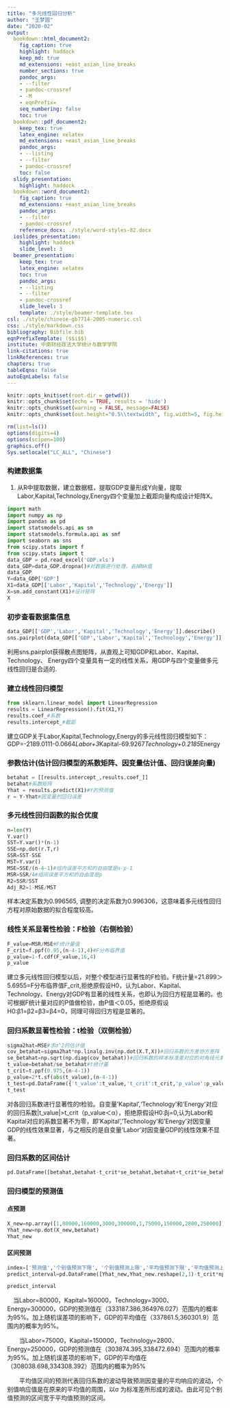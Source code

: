 ```yaml
---
title: "多元线性回归分析"
author: "王梦圆"
date: "2020-02"
output:
  bookdown::html_document2:
    fig_caption: true
    highlight: haddock
    keep_md: true
    md_extensions: +east_asian_line_breaks
    number_sections: true
    pandoc_args:
    - --filter
    - pandoc-crossref
    - -M
    - eqnPrefix=
    seq_numbering: false
    toc: true
  bookdown::pdf_document2:
    keep_tex: true
    latex_engine: xelatex
    md_extensions: +east_asian_line_breaks
    pandoc_args:
    - --listing
    - --filter
    - pandoc-crossref
    toc: false
  slidy_presentation:
    highlight: haddock
  bookdown::word_document2:
    fig_caption: true
    md_extensions: +east_asian_line_breaks
    pandoc_args:
    - --filter
    - pandoc-crossref
    reference_docx: ./style/word-styles-02.docx
  ioslides_presentation:
    highlight: haddock
    slide_level: 3
  beamer_presentation:
    keep_tex: true
    latex_engine: xelatex
    toc: true
    pandoc_args:
    - --listing
    - --filter
    - pandoc-crossref
    slide_level: 3
    template: ./style/beamer-template.tex
csl: ./style/chinese-gb7714-2005-numeric.csl
css: ./style/markdown.css
bibliography: Bibfile.bib
eqnPrefixTemplate: ($$i$$)
institute: 中南财经政法大学统计与数学学院
link-citations: true
linkReferences: true
chapters: true
tableEqns: false
autoEqnLabels: false
---
```



```r
knitr::opts_knit$set(root.dir = getwd())
knitr::opts_chunk$set(echo = TRUE, results = 'hide')
knitr::opts_chunk$set(warning = FALSE, message=FALSE)
knitr::opts_chunk$set(out.height="0.5\\textwidth", fig.width=5, fig.height=3, fig.align="center")
```

```r
rm(list=ls())
options(digits=4)
options(scipen=100)
graphics.off()
Sys.setlocale("LC_ALL", "Chinese")
```

### 构建数据集

1. 从R中提取数据，建立数据框，提取GDP变量形成Y向量，提取Labor,Kapital,Technology,Energy四个变量加上截距向量构成设计矩阵X。
```python
import math
import numpy as np
import pandas as pd
import statsmodels.api as sm 
import statsmodels.formula.api as smf
import seaborn as sns 
from scipy.stats import f
from scipy.stats import t
data_GDP = pd.read_excel('GDP.xls')
data_GDP=data_GDP.dropna()#对数据进行处理，去掉NA值
data_GDP
Y=data_GDP['GDP']
X1=data_GDP[['Labor','Kapital','Technology','Energy']]
X=sm.add_constant(X1)#设计矩阵
X
```

### 初步查看数据集信息
```python
data_GDP[['GDP','Labor','Kapital','Technology','Energy']].describe()
sns.pairplot(data_GDP[['GDP','Labor','Kapital','Technology','Energy']])

```
利用sns.pairplot获得散点图矩阵，从直观上可知GDP和Labor、Kapital、Technology、
Energy四个变量具有一定的线性关系，用GDP与四个变量做多元线性回归是合适的.


### 建立线性回归模型
```python
from sklearn.linear_model import LinearRegression
results = LinearRegression().fit(X1,Y)
results.coef_#系数
results.intercept_#截距
```
建立GDP关于Labor,Kapital,Technology,Energy的多元线性回归模型如下：
GDP=-2189.0111-0.0664*Labor+3*Kapital-69.9267*Technology+0.2185*Energy


### 参数估计(估计回归模型的系数矩阵、因变量估计值、回归误差向量)
```python
betahat = [[results.intercept_,results.coef_]]
betahat#系数矩阵
Yhat = results.predict(X1)#Y的预测值
r = Y-Yhat#因变量的回归误差


```
### 多元线性回归函数的拟合优度
```python
n=len(Y)
Y.var()
SST=Y.var()*(n-1)
SSE=np.dot(r.T,r)
SSR=SST-SSE
MST=Y.var()
MSE=SSE/(n-4-1)#组内误差平方和的自由度是n-p-1
MSR=SSR/4#组间误差平方和的自由度是p
R2=SSR/SST
Adj_R2=1-MSE/MST
```
样本决定系数为0.996565, 调整的决定系数为0.996306，这意味着多元线性回归方程对原始数据的拟合程度较高。


### 线性关系显著性检验：F检验（右侧检验）
```python
F_value=MSR/MSE#F统计量值
F_crit=f.ppf(0.95,(n-4-1),4)#F分布临界值
p_value=1-f.cdf(F_value,16,4)
p_value
```
建立多元线性回归模型以后，对整个模型进行显著性的F检验。F统计量=21.899＞5.6955=F分布临界值F_crit,拒绝原假设H0，认为Labor、Kapital、Technology、Energy对GDP有显著的线性关系，也即认为回归方程是显著的。也可根据F统计量对应的P值做检验，由P值＜0.05，拒绝原假设H0:β1=β2=β3=β4=0，同理可得回归方程是显著的。

### 回归系数显著性检验：t检验（双侧检验）
```python
sigma2hat=MSE#求σ^2的估计值
cov_betahat=sigma2hat*np.linalg.inv(np.dot(X.T,X))#回归系数的方差协方差阵
se_betahat=np.sqrt(np.diag(cov_betahat))#回归系数的样本标准差对应的对角线元素
t_value=betahat/se_betahat#t统计量
t_crit=t.ppf(0.975,(n-4-1))
p_value=2*t.sf(abs(t_value),(n-4-1))
t_test=pd.DataFrame({'t_value':t_value,'t_crit':t_crit,'p_value':p_value},index=['const','Labor','Kapital','Technology','Energy'])
t_test

```
对各回归系数进行显著性的t检验。自变量'Kapital','Technology'和'Energy'对应的回归系数|t_value|>t_crit（p_value＜α），拒绝原假设H0:βj=0,认为Labor和Kapital对应的系数显著不为零，即'Kapital','Technology'和'Energy'对因变量GDP的线性效果显著，与之相反的是自变量'Labor'对因变量GDP的线性效果不显著。


### 回归系数的区间估计
```python
pd.DataFrame([betahat,betahat-t_crit*se_betahat,betahat+t_crit*se_betahat],index=['回归系数估计值','区间下限','区间上限'],columns=['const','Labor','Kapital','Technology','Energy'])
```
### 回归模型的预测值
#### 点预测
```python
X_new=np.array([1,80000,160000,3000,300000,1,75000,150000,2800,250000],dtype=int).reshape(2,5)
Yhat_new=np.dot(X_new,betahat)
Yhat_new

```
#### 区间预测

```python
index=['预测值','个别值预测下限', '个别值预测上限','平均值预测下限','平均值预测上限']
predict_interval=pd.DataFrame([Yhat_new,Yhat_new.reshape(2,1)-t_crit*np.sqrt(sigma2hat)*np.sqrt(1+np.diag(np.dot(X_new,np.dot(np.linalg.inv(np.dot(X.T,X)),X_new.T)))).reshape(2,1),Yhat_new.reshape(2,1)+t_crit*np.sqrt(sigma2hat)*np.sqrt(1+np.diag(np.dot(X_new,np.dot(np.linalg.inv(np.dot(X.T,X)),X_new.T)))).reshape(2,1),Yhat_new.reshape(2,1)-t_crit*np.sqrt(sigma2hat)*np.sqrt(np.diag(np.dot(X_new,np.dot(np.linalg.inv(np.dot(X.T,X)),X_new.T)))).reshape(2,1),Yhat_new.reshape(2,1)+t_crit*np.sqrt(sigma2hat)*np.sqrt(np.diag(np.dot(X_new,np.dot(np.linalg.inv(np.dot(X.T,X)),X_new.T)))).reshape(2,1)],index)

predict_interval

```
 当Labor=80000，Kapital=160000，Technology=3000、Energy=300000，GDP的预测值在（333187.386,364976.027）范围内的概率为95%。加上随机误差项的影响下，GDP的平均值在（337861.5,360301.9）范围内的概率为95%。

  当Labor=75000，Kapital=150000，Technology=2800、Energy=250000，GDP的预测值在（303874.395,338472.694）范围内的概率为95%。加上随机误差项的影响下，GDP的平均值在（308038.698,334308.392）范围内的概率为95%

  平均值区间的预测代表回归系数的波动导致预测因变量的平均响应的波动，个别值响应值是在原来的平均值的周围，以σ
为标准差所形成的波动。由此可见个别值预测的区间宽于平均值预测的区间。










